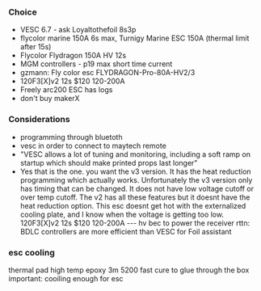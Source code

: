 ### Choice

- VESC 6.7 - ask Loyaltothefoil 8s3p
- flycolor marine 150A 6s max, Turnigy Marine ESC 150A (thermal limit after 15s)
- Flycolor Flydragon 150A HV 12s
- MGM controllers - p19 max short time current
- gzmann: Fly color esc FLYDRAGON-Pro-80A-HV2/3
- 120F3[X]v2 12s $120 120-200A
- Freely arc200 ESC has logs
- don't buy makerX

### Considerations

- programming through bluetoth
- vesc in order to connect to maytech remote
- "VESC allows a lot of tuning and monitoring, including a soft ramp on startup which should make printed props last longer"
- Yes that is the one. you want the v3 version. It has the heat reduction programming which actually works. Unfortunately the v3 version only has timing that can be changed. It does not have low voltage cutoff or over temp cutoff. The v2 has all these features but it doesnt have the heat reduction option.
  This esc doesnt get hot with the externalized cooling plate, and I know when the voltage is getting too low. 120F3[X]v2 12s $120 120-200A
  --- hv bec to power the receiver
  rttn: BDLC controllers are more efficient than VESC for Foil assistant

### esc cooling

thermal pad
high temp epoxy
3m 5200 fast cure to glue through the box
important: cooiling enough for esc
